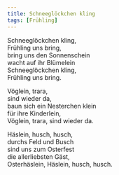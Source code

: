 ```yaml
---
title: Schneeglöckchen kling
tags: [Frühling]
---
```



Schneeglöckchen kling,  
Frühling uns bring,  
bring uns den Sonnenschein  
wacht auf ihr Blümelein  
Schneeglöckchen kling,  
Frühling uns bring.  

Vöglein, trara,   
sind wieder da,  
baun sich ein Nesterchen klein  
für ihre Kinderlein,  
Vöglein, trara, sind wieder da.  

Häslein, husch, husch,  
durchs Feld und Busch  
sind uns zum Osterfest  
die allerliebsten Gäst,  
Osterhäslein, Häslein, husch, husch. 


